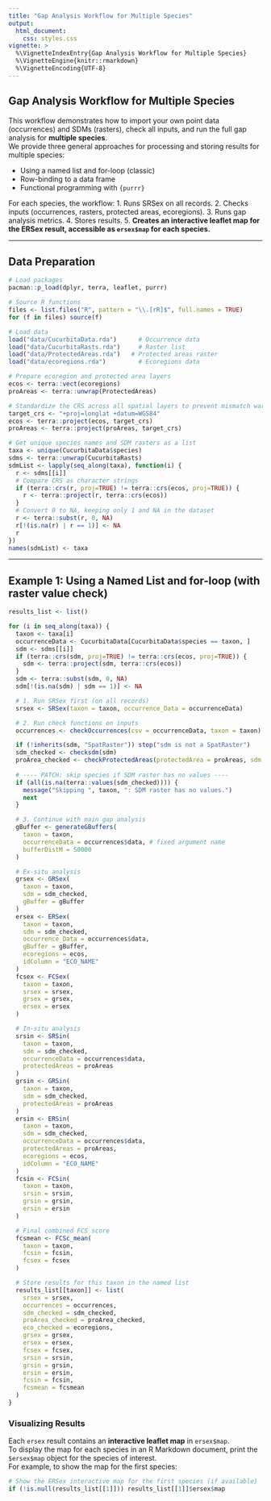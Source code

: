 ```yaml
---
title: "Gap Analysis Workflow for Multiple Species"
output: 
  html_document:
    css: styles.css
vignette: >
  %\VignetteIndexEntry{Gap Analysis Workflow for Multiple Species}
  %\VignetteEngine{knitr::rmarkdown}
  %\VignetteEncoding{UTF-8}
---
```


## Gap Analysis Workflow for Multiple Species

This workflow demonstrates how to import your own point data (occurrences) and SDMs (rasters), check all inputs, and run the full gap analysis for **multiple species**.  
We provide three general approaches for processing and storing results for multiple species:

- Using a named list and for-loop (classic)
- Row-binding to a data frame
- Functional programming with `{purrr}`

For each species, the workflow:
1. Runs SRSex on all records.
2. Checks inputs (occurrences, rasters, protected areas, ecoregions).
3. Runs gap analysis metrics.
4. Stores results.
5. **Creates an interactive leaflet map for the ERSex result, accessible as `ersex$map` for each species.**

---

## Data Preparation

```r
# Load packages
pacman::p_load(dplyr, terra, leaflet, purrr)

# Source R functions
files <- list.files("R", pattern = "\\.[rR]$", full.names = TRUE)
for (f in files) source(f)

# Load data
load("data/CucurbitaData.rda")      # Occurrence data
load("data/CucurbitaRasts.rda")     # Raster list
load("data/ProtectedAreas.rda")   # Protected areas raster
load("data/ecoregions.rda")         # Ecoregions data

# Prepare ecoregion and protected area layers
ecos <- terra::vect(ecoregions)
proAreas <- terra::unwrap(ProtectedAreas)

# Standardize the CRS across all spatial layers to prevent mismatch warnings
target_crs <- "+proj=longlat +datum=WGS84"
ecos <- terra::project(ecos, target_crs)
proAreas <- terra::project(proAreas, target_crs)

# Get unique species names and SDM rasters as a list
taxa <- unique(CucurbitaData$species)
sdms <- terra::unwrap(CucurbitaRasts)
sdmList <- lapply(seq_along(taxa), function(i) {
  r <- sdms[[i]]
  # Compare CRS as character strings
  if (terra::crs(r, proj=TRUE) != terra::crs(ecos, proj=TRUE)) {
    r <- terra::project(r, terra::crs(ecos))
  }
  # Convert 0 to NA, keeping only 1 and NA in the dataset
  r <- terra::subst(r, 0, NA)
  r[!(is.na(r) | r == 1)] <- NA
  r
})
names(sdmList) <- taxa
```

---

## Example 1: Using a Named List and for-loop (with raster value check)

```r
results_list <- list()

for (i in seq_along(taxa)) {
  taxon <- taxa[i]
  occurrenceData <- CucurbitaData[CucurbitaData$species == taxon, ]
  sdm <- sdms[[i]]
  if (terra::crs(sdm, proj=TRUE) != terra::crs(ecos, proj=TRUE)) {
    sdm <- terra::project(sdm, terra::crs(ecos))
  }
  sdm <- terra::subst(sdm, 0, NA)
  sdm[!(is.na(sdm) | sdm == 1)] <- NA

  # 1. Run SRSex first (on all records)
  srsex <- SRSex(taxon = taxon, occurrence_Data = occurrenceData)

  # 2. Run check functions on inputs
  occurrences <- checkOccurrences(csv = occurrenceData, taxon = taxon)

  if (!inherits(sdm, "SpatRaster")) stop("sdm is not a SpatRaster")
  sdm_checked <- checksdm(sdm)
  proArea_checked <- checkProtectedAreas(protectedArea = proAreas, sdm = sdm_checked)
  
  # ---- PATCH: skip species if SDM raster has no values ----
  if (all(is.na(terra::values(sdm_checked)))) {
    message("Skipping ", taxon, ": SDM raster has no values.")
    next
  }

  # 3. Continue with main gap analysis
  gBuffer <- generateGBuffers(
    taxon = taxon,
    occurrenceData = occurrences$data, # fixed argument name
    bufferDistM = 50000
  )

  # Ex-situ analysis
  grsex <- GRSex(
    taxon = taxon,
    sdm = sdm_checked,
    gBuffer = gBuffer
  )
  ersex <- ERSex(
    taxon = taxon,
    sdm = sdm_checked,
    occurrence_Data = occurrences$data,
    gBuffer = gBuffer,
    ecoregions = ecos,
    idColumn = "ECO_NAME"
  )
  fcsex <- FCSex(
    taxon = taxon,
    srsex = srsex,
    grsex = grsex,
    ersex = ersex
  )

  # In-situ analysis
  srsin <- SRSin(
    taxon = taxon,
    sdm = sdm_checked,
    occurrenceData = occurrences$data,
    protectedAreas = proAreas
  )
  grsin <- GRSin(
    taxon = taxon,
    sdm = sdm_checked,
    protectedAreas = proAreas
  )
  ersin <- ERSin(
    taxon = taxon,
    sdm = sdm_checked,
    occurrenceData = occurrences$data,
    protectedAreas = proAreas,
    ecoregions = ecos,
    idColumn = "ECO_NAME"
  )
  fcsin <- FCSin(
    taxon = taxon,
    srsin = srsin,
    grsin = grsin,
    ersin = ersin
  )

  # Final combined FCS score
  fcsmean <- FCSc_mean(
    taxon = taxon,
    fcsin = fcsin,
    fcsex = fcsex
  )

  # Store results for this taxon in the named list
  results_list[[taxon]] <- list(
    srsex = srsex,
    occurrences = occurrences,
    sdm_checked = sdm_checked,
    proArea_checked = proArea_checked,
    eco_checked = ecoregions,
    grsex = grsex,
    ersex = ersex,
    fcsex = fcsex,
    srsin = srsin,
    grsin = grsin,
    ersin = ersin,
    fcsin = fcsin,
    fcsmean = fcsmean
  )
}
```

### Visualizing Results

Each `ersex` result contains an **interactive leaflet map** in `ersex$map`.  
To display the map for each species in an R Markdown document, print the `$ersex$map` object for the species of interest.  
For example, to show the map for the first species:

```r
# Show the ERSex interactive map for the first species (if available)
if (!is.null(results_list[[1]])) results_list[[1]]$ersex$map
```

